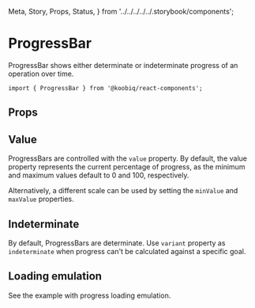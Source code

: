   Meta,
  Story,
  Props,
  Status,
} from '../../../../../.storybook/components';


<Meta of={Stories} />

# ProgressBar

<Status variant="experimental" />

ProgressBar shows either determinate or indeterminate progress of an operation over time.

```tsx
import { ProgressBar } from '@koobiq/react-components';
```

<Story of={Stories.Base} />

## Props

<Props />

## Value

ProgressBars are controlled with the `value` property.
By default, the value property represents the current percentage of progress,
as the minimum and maximum values default to 0 and 100, respectively.

<Story of={Stories.Value} />

Alternatively, a different scale can be used by setting the `minValue` and `maxValue` properties.

<Story of={Stories.MinMaxValues} />

## Indeterminate

By default, ProgressBars are determinate. Use `variant` property as `indeterminate` when progress can't be calculated against a specific goal.

<Story of={Stories.Indeterminate} />

## Loading emulation

See the example with progress loading emulation.

<Story of={Stories.LoadingEmulation} />
